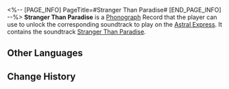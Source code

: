 <%-- [PAGE_INFO]
PageTitle=#Stranger Than Paradise#
[END_PAGE_INFO] --%>
{{Item Infobox
|id          = 210321
|image       = Item Stranger Than Paradise.png
|type        = Disk
|invCategory = Valuables
|rarity      = 3
|effect      = 
|description = A record that can be played on the Express' phonograph. It might be a chance acquisition or a gift from someone else. All sorts of memories surge up when the music plays &mdash; the smiles, encounters, touches, and the excitement of battle. Maybe that is why people still collect records even as society rapidly advances.<br />The current record contains the track "Stranger Than Paradise."
}}
{{Description|''A whole new world, where everything remains the same.''}}
'''Stranger Than Paradise''' is a [[Phonograph]] Record that the player can use to unlock the corresponding soundtrack to play on the [[Astral Express]]. It contains the soundtrack [[Stranger Than Paradise]].

==Other Languages==
{{Other Languages
|en   = Stranger Than Paradise
|zhs  = 《乐园陌影》
|zht  = 《樂園陌影》
|ja   = 『ストレンジャー・ザン・パラダイス』
|ko   = ≪낙원의 낯선 그림자≫
|es   = Sombras desconocidas en el paraíso
|fr   = « Stranger Than Paradise »
|ru   = Stranger Than Paradise
|th   = "Stranger Than Paradise"
|vi   = "Thiên Đường Xa Lạ"
|de   = „Seltsamer als das Paradies“
|id   = "Stranger Than Paradise"
|pt   = Stranger Than Paradise
}}

==Change History==
{{Change History|2.1}}